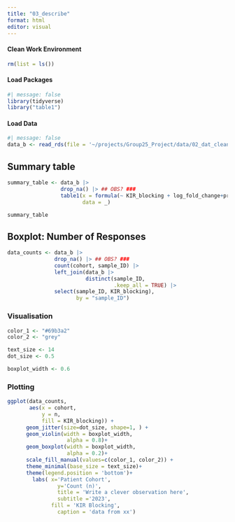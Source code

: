 ```yaml
---
title: "03_describe"
format: html
editor: visual
---
```


#### Clean Work Environment

```r
rm(list = ls())
```

#### Load Packages

```r
#| message: false
library(tidyverse)
library("table1")
```

#### Load Data

```r
#| message: false
data_b <- read_rds(file = '~/projects/Group25_Project/data/02_dat_clean_barracoda.RDS')
```

## Summary table

```r
summary_table <- data_b |>
                 drop_na() |> ## OBS? ###
                 table1(x = formula(~ KIR_blocking + log_fold_change+protein + HLA| cohort),
                        data = _)

summary_table
```

## Boxplot: Number of Responses

```r
data_counts <- data_b |>
               drop_na() |> ## OBS? ###
               count(cohort, sample_ID) |>
               left_join(data_b |> 
                         distinct(sample_ID, 
                                  .keep_all = TRUE) |>
               select(sample_ID, KIR_blocking), 
                      by = "sample_ID")
```

### Visualisation

```r

color_1 <- "#69b3a2"
color_2 <- "grey"

text_size <- 14
dot_size <- 0.5

boxplot_width <- 0.6
```

### Plotting

```r

ggplot(data_counts, 
       aes(x = cohort, 
           y = n, 
           fill = KIR_blocking)) + 
      geom_jitter(size=dot_size, shape=1, ) +
      geom_violin(width = boxplot_width,
                   alpha = 0.8)+
      geom_boxplot(width = boxplot_width,
                   alpha = 0.2)+
      scale_fill_manual(values=c(color_1, color_2)) +
      theme_minimal(base_size = text_size)+
      theme(legend.position = 'bottom')+
    	labs( x='Patient Cohort',
        		y='Count (n)',
        		title = 'Write a clever observation here',
        		subtitle ='2023',
        	  fill = 'KIR Blocking',
        		caption = 'data from xx')
```
